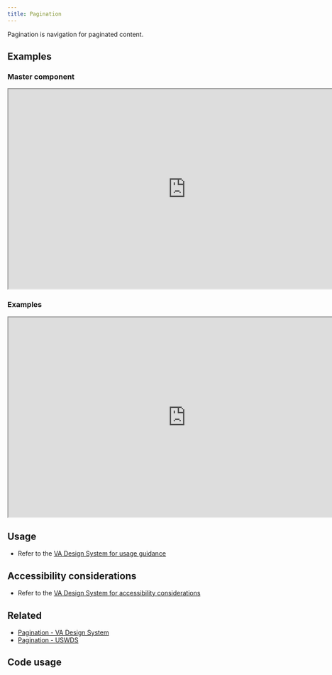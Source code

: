 ```yaml
---
title: Pagination
---
```



Pagination is navigation for paginated content.

## Examples

### Master component
<iframe width="800" height="450" alt="Image of master component in Figma showing light and dark mode" src="https://www.figma.com/embed?embed_host=share&url=https%3A%2F%2Fwww.figma.com/file/fHX24yGleQdlxXLujq2GRn/%5BNEW%5D-Link---%236869?type=design&node-id=235-732&mode=design&t=vrDLNn1qNqe6J3mm-4" title="Image of master component in Figma showing light and dark mode" allowfullscreen></iframe>

### Examples
<iframe width="800" height="450" alt="Image of component examples in Figma" src="https://www.figma.com/embed?embed_host=share&url=https%3A%2F%2Fwww.figma.com/file/fHX24yGleQdlxXLujq2GRn/%5BNEW%5D-Link---%236869?type=design&node-id=235-674&mode=design&t=vrDLNn1qNqe6J3mm-4" allowfullscreen></iframe>

## Usage
* Refer to the [VA Design System for usage guidance](https://design.va.gov/components/pagination#usage)

## Accessibility considerations
* Refer to the [VA Design System for accessibility considerations](https://design.va.gov/components/pagination#accessibility-considerations)

## Related
* [Pagination - VA Design System](https://design.va.gov/components/pagination)
* [Pagination - USWDS](https://designsystem.digital.gov/components/pagination/)

## Code usage


<ComponentTopInfo componentName="Pagination" example={exampleString} codeString={PaginationString} />